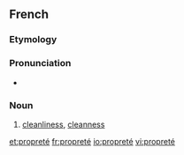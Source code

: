 ==French==
===Etymology===
{{suffix|propre|eté|lang=fr}}

===Pronunciation===
* {{audio|Fr-propreté.ogg|Audio}}

===Noun===
{{fr-noun|f}}

# [[cleanliness]], [[cleanness]]

[[et:propreté]]
[[fr:propreté]]
[[io:propreté]]
[[vi:propreté]]